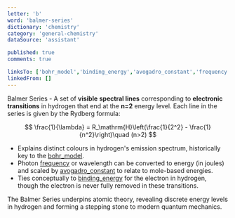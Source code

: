 ```yaml
---
letter: 'b'
word: 'balmer-series'
dictionary: 'chemistry'
category: 'general-chemistry'
dataSource: 'assistant'

published: true
comments: true

linksTo: ['bohr_model','binding_energy','avogadro_constant','frequency']
linkedFrom: []
---
```


<a id="balmer_series">Balmer Series</a> - A set of **visible** **spectral lines** corresponding to **electronic transitions** in hydrogen that end at the **n=2** energy level. Each line in the series is given by the Rydberg formula:

$$
\frac{1}{\lambda} = R_\mathrm{H}\left(\frac{1}{2^2} - \frac{1}{n^2}\right)\quad (n>2)
$$

- Explains distinct colours in hydrogen's emission spectrum, historically key to the [bohr_model](#bohr_model).
- Photon [frequency](#frequency) or wavelength can be converted to energy (in joules) and scaled by [avogadro_constant](#avogadro_constant) to relate to mole-based energies.
- Ties conceptually to [binding_energy](#binding_energy) for the electron in hydrogen, though the electron is never fully removed in these transitions.

<Alert type='note'>
The Balmer Series underpins atomic theory, revealing discrete energy levels in hydrogen and forming a stepping stone to modern quantum mechanics.
</Alert>
